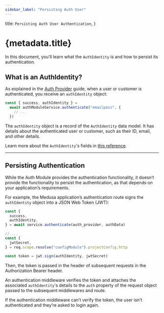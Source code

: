 ```yaml
---
sidebar_label: "Persisting Auth User"
---
```


  title: `Persisting Auth User Authentication`,
}

# {metadata.title}

In this document, you’ll learn what the `AuthIdentity` is and how to persist its authentication.

## What is an AuthIdentity?

As explained in the [Auth Provider](../auth-providers/page.mdx) guide, when a user or customer is authenticated, you receive an `authIdentity` object:

```ts
const { success, authIdentity } =
  await authModuleService.authenticate("emailpass", {
    // ...
  })
```

The `authIdentity` object is a record of the `AuthIdentity` data model. It has details about the authenticated user or customer, such as their ID, email, and other details.

<Note>

Learn more about the `AuthIdentity`'s fields in [this reference](/references/auth/models/AuthIdentity).

</Note>

---

## Persisting Authentication

While the Auth Module provides the authentication functionality, it doesn’t provide the functionality to persist the authentication, as that depends on your application’s requirements.

For example, the Medusa application’s authentication route signs the `authIdentity` object into a JSON Web Token (JWT):

```ts
const { 
  success, 
  authIdentity,
} = await service.authenticate(auth_provider, authData)

// ...
const { 
  jwtSecret,
} = req.scope.resolve("configModule").projectConfig.http

const token = jwt.sign(authIdentity, jwtSecret)
```

Then, the token is passed in the header of subsequent requests in the Authorization Bearer header.

An authentication middleware verifies the token and attaches the associated `authIdentity`'s details to the `auth` property of the request object passed to the subsequent middlewares and route.

If the authentication middleware can’t verify the token, the user isn’t authenticated and they’re asked to login again.
